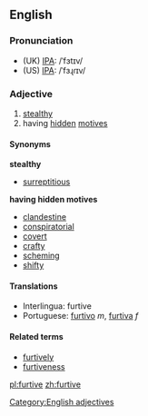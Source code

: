 ==English==

===Pronunciation===
{{rfap}}
*(UK) [[IPA]]: /ˈfɜtɪv/
*(US) [[IPA]]: /ˈfɜɻɾɪv/

===Adjective===
{{en-ad|furtive}}

# [[stealthy]]
# having [[hidden]] [[motive]]s

====Synonyms====
'''stealthy'''
*[[surreptitious]]

'''having hidden motives'''
*[[clandestine]]
*[[conspiratorial]]
*[[covert]]
*[[crafty]]
*[[scheming]]
*[[shifty]]

====Translations====
*Interlingua: furtive
*Portuguese: [[furtivo]] ''m'', [[furtiva]] ''f''

====Related terms====
* [[furtively]]
* [[furtiveness]]

[[Category:English adjectives]]

[[pl:furtive]]
[[zh:furtive]]